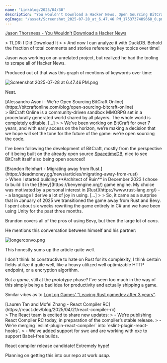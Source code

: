 ```yaml
---
name: "Linkblog/2025/04/30"
description: "You wouldn't Download a Hacker News, Open Sourcing BitCraft Online, Migrating away from Rust, React Compiler RC."
ogImage: "/asset/Screenshot_2025-07-28_at_6.47.46 PM_1753737489668_0.png"
---
```


[Jason Thorsness - You Wouldn't Download a Hacker News](https://www.jasonthorsness.com/25)

<div class="ml-[2rem] mb-8">
> TLDR: I Did Download It
>
> And now I can analyze it with DuckDB. Behold the fraction of total comments and stories referencing key topics over time!

Jason was working on an unrelated project, but realized he had the tooling to scrape all of Hacker News.

Produced out of that was this graph of mentions of keywords over time:

<Image src='/asset/Screenshot_2025-07-28_at_6.47.46 PM_1753737489668_0.png' alt='Screenshot 2025-07-28 at 6.47.46 PM.png' width={1280} height={1142} />

Neat.

</div>
[Alessandro Asoni - We're Open Sourcing BitCraft Online](https://bitcraftonline.com/blog/open-sourcing-bitcraft-online)

<div class="ml-[2rem] mb-8">
> BitCraft Online is a community-driven sandbox MMORPG set in a procedurally generated world shared by all players. The whole world is completely editable. [...]
>
> We’ve been working on BitCraft for over 7 years, and with early access on the horizon, we’re making a decision that we hope will set the tone for the future of the game: we’re open sourcing the code.

I've been following the development of BitCraft, mostly from the perspective of it being built on the already open source [SpacetimeDB](https://spacetimedb.com/), nice to see BitCraft itself also being open sourced!

</div>
[Brandon Reinhart  - Migrating away from Rust.](https://deadmoney.gg/news/articles/migrating-away-from-rust)

<div class="ml-[2rem] mb-8">
> When I started building **Architect of Ruin** in December 2023 I chose to build it in the [Bevy](https://bevyengine.org/) game engine. My choice was motivated by a personal interest in [Rust](https://www.rust-lang.org/) -- a language I derive a lot of joy in using. [...]
>
> So, it came as a surprise that in January of 2025 we transitioned the game away from Rust and Bevy. I spent about six weeks rewriting the game entirely in C# and we have been using Unity for the past three months.

Brandon covers all of the pros of using Bevy, but then the large lot of _cons_.

He mentions this conversation between himself and his partner:

<Image src='/asset/longerconvo_1753738326445_0.png' alt='longerconvo.png' width={783} height={497} />

This honestly sums up the article quite well.

I don't think its constructive to hate on Rust for its complexity, I think certain fields utilize it quite well, like a heavy utilized well optimizable HTTP endpoint, or a encryption algorithm.

But a _game_, still at the _prototype_ phase? I've seen too much in the way of this simply being a bad idea for productivity and actually shipping a game.

Similar vibes as to [LogLog Games' "Leaving Rust gamedev after 3 years"](https://loglog.games/blog/leaving-rust-gamedev/).

</div>
[Lauren Tan and Mofei Zhang - React Compiler RC](https://react.dev/blog/2025/04/21/react-compiler-rc)

<div class="ml-[2rem] mb-8">
> The React team is excited to share new updates:
> - We’re publishing React Compiler RC today, in preparation of the compiler’s stable release.
> - We’re merging `eslint-plugin-react-compiler` into `eslint-plugin-react-hooks`.
> - We’ve added support for swc and are working with oxc to support Babel-free builds.

React compiler release candidate! Extremely hype!

Planning on getting this into our repo at work _asap_.

</div>
